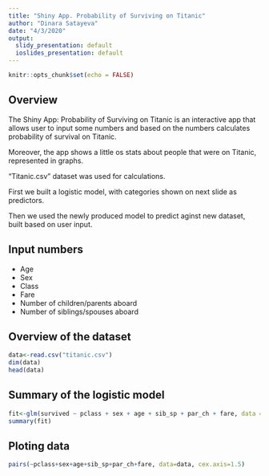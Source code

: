 ```yaml
---
title: "Shiny App. Probability of Surviving on Titanic"
author: "Dinara Satayeva"
date: "4/3/2020"
output:
  slidy_presentation: default
  ioslides_presentation: default
---
```


```r
knitr::opts_chunk$set(echo = FALSE)
```

## Overview

The Shiny App: Probability of Surviving on Titanic is an interactive app that allows user to input some numbers and based on the numbers calculates probability of survival on Titanic. 

Moreover, the app shows a little os stats about people that were on Titanic, represented in graphs.

"Titanic.csv" dataset was used for calculations. 

First we built a logistic model, with categories shown on next slide as predictors. 

Then we used the newly produced model to predict aginst new dataset, built based on user input.

## Input numbers

- Age
- Sex
- Class
- Fare
- Number of children/parents aboard
- Number of siblings/spouses aboard

## Overview of the dataset

```r
data<-read.csv("titanic.csv")
dim(data)
head(data)
```

## Summary of the logistic model

```r
fit<-glm(survived ~ pclass + sex + age + sib_sp + par_ch + fare, data = data, family = "binomial")
summary(fit)
```

## Ploting data
```r
pairs(~pclass+sex+age+sib_sp+par_ch+fare, data=data, cex.axis=1.5)
```